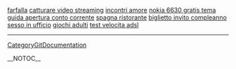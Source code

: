 <a href= http://farfalla.hostzz.info >farfalla</a>   <a href= http://catturare-video-streaming.freehostss.info >catturare video streaming</a>   <a href= http://incontri-amore.19mb.info >incontri amore</a>   <a href= http://nokia-6630-gratis-tema.hostzz.info >nokia 6630 gratis tema</a>   <a href= http://guida-apertura-conto-corrente.hostzz.info >guida apertura conto corrente</a>   <a href= http://spagna-ristorante.freespase.info >spagna ristorante</a>   <a href= http://biglietto-invito-compleanno.freespase.info >biglietto invito compleanno</a>   <a href= http://sesso-in-ufficio.hostzz.info >sesso in ufficio</a>   <a href= http://giochi-adulti.hostzz.info >giochi adulti</a>   <a href= http://test-velocita-adsl.freehostss.info >test velocita adsl</a>
----
[[CategoryGitDocumentation]]

__NOTOC__
